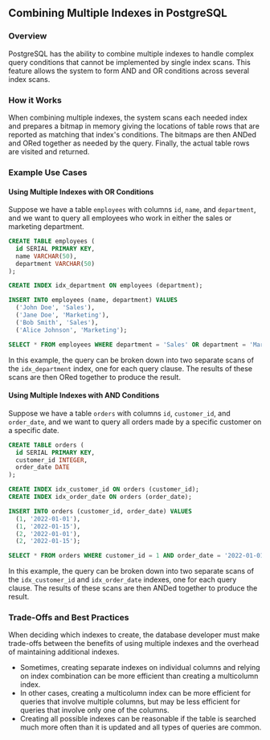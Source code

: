 ## Combining Multiple Indexes in PostgreSQL

### Overview

PostgreSQL has the ability to combine multiple indexes to handle complex query conditions that cannot be implemented by single index scans. This feature allows the system to form AND and OR conditions across several index scans.

### How it Works

When combining multiple indexes, the system scans each needed index and prepares a bitmap in memory giving the locations of table rows that are reported as matching that index's conditions. The bitmaps are then ANDed and ORed together as needed by the query. Finally, the actual table rows are visited and returned.

### Example Use Cases

#### Using Multiple Indexes with OR Conditions

Suppose we have a table `employees` with columns `id`, `name`, and `department`, and we want to query all employees who work in either the sales or marketing department.

```sql
CREATE TABLE employees (
  id SERIAL PRIMARY KEY,
  name VARCHAR(50),
  department VARCHAR(50)
);

CREATE INDEX idx_department ON employees (department);

INSERT INTO employees (name, department) VALUES
  ('John Doe', 'Sales'),
  ('Jane Doe', 'Marketing'),
  ('Bob Smith', 'Sales'),
  ('Alice Johnson', 'Marketing');

SELECT * FROM employees WHERE department = 'Sales' OR department = 'Marketing';
```

In this example, the query can be broken down into two separate scans of the `idx_department` index, one for each query clause. The results of these scans are then ORed together to produce the result.

#### Using Multiple Indexes with AND Conditions

Suppose we have a table `orders` with columns `id`, `customer_id`, and `order_date`, and we want to query all orders made by a specific customer on a specific date.

```sql
CREATE TABLE orders (
  id SERIAL PRIMARY KEY,
  customer_id INTEGER,
  order_date DATE
);

CREATE INDEX idx_customer_id ON orders (customer_id);
CREATE INDEX idx_order_date ON orders (order_date);

INSERT INTO orders (customer_id, order_date) VALUES
  (1, '2022-01-01'),
  (1, '2022-01-15'),
  (2, '2022-01-01'),
  (2, '2022-01-15');

SELECT * FROM orders WHERE customer_id = 1 AND order_date = '2022-01-01';
```

In this example, the query can be broken down into two separate scans of the `idx_customer_id` and `idx_order_date` indexes, one for each query clause. The results of these scans are then ANDed together to produce the result.

### Trade-Offs and Best Practices

When deciding which indexes to create, the database developer must make trade-offs between the benefits of using multiple indexes and the overhead of maintaining additional indexes.

- Sometimes, creating separate indexes on individual columns and relying on index combination can be more efficient than creating a multicolumn index.
- In other cases, creating a multicolumn index can be more efficient for queries that involve multiple columns, but may be less efficient for queries that involve only one of the columns.
- Creating all possible indexes can be reasonable if the table is searched much more often than it is updated and all types of queries are common.
